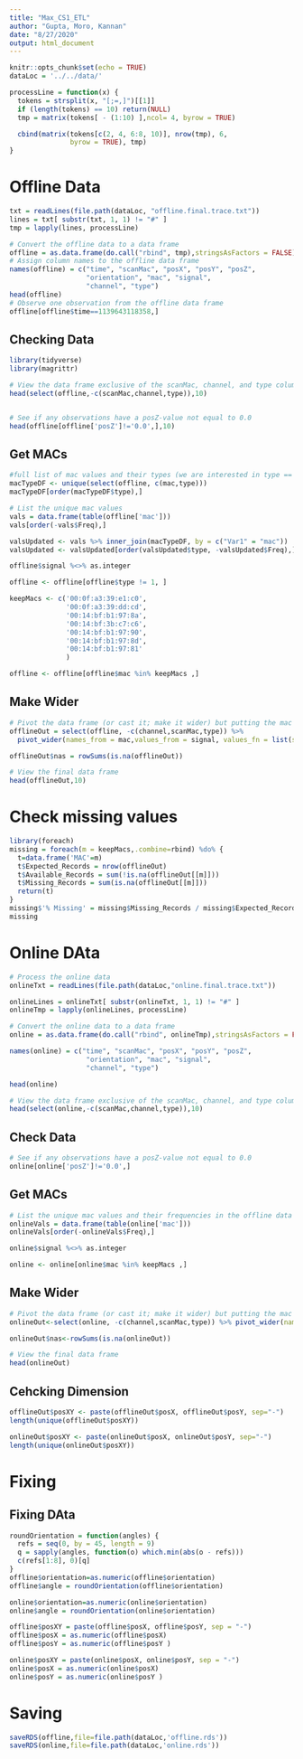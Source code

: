 ```yaml
---
title: "Max_CS1_ETL"
author: "Gupta, Moro, Kannan"
date: "8/27/2020"
output: html_document
---
```


```r
knitr::opts_chunk$set(echo = TRUE)
dataLoc = '../../data/'

processLine = function(x) {
  tokens = strsplit(x, "[;=,]")[[1]]
  if (length(tokens) == 10) return(NULL)
  tmp = matrix(tokens[ - (1:10) ],ncol= 4, byrow = TRUE)

  cbind(matrix(tokens[c(2, 4, 6:8, 10)], nrow(tmp), 6,
               byrow = TRUE), tmp)
}

```

#  Offline Data

```r
txt = readLines(file.path(dataLoc, "offline.final.trace.txt"))
lines = txt[ substr(txt, 1, 1) != "#" ]
tmp = lapply(lines, processLine)

# Convert the offline data to a data frame
offline = as.data.frame(do.call("rbind", tmp),stringsAsFactors = FALSE)
# Assign column names to the offline data frame
names(offline) = c("time", "scanMac", "posX", "posY", "posZ",
                   "orientation", "mac", "signal",
                   "channel", "type")
head(offline)
# Observe one observation from the offline data frame
offline[offline$time==1139643118358,]
```

## Checking Data

```r

library(tidyverse)
library(magrittr)

# View the data frame exclusive of the scanMac, channel, and type columns
head(select(offline,-c(scanMac,channel,type)),10)


# See if any observations have a posZ-value not equal to 0.0
head(offline[offline['posZ']!='0.0',],10)

```

## Get MACs

```r
#full list of mac values and their types (we are interested in type == 3)
macTypeDF <- unique(select(offline, c(mac,type)))
macTypeDF[order(macTypeDF$type),]

# List the unique mac values
vals = data.frame(table(offline['mac']))
vals[order(-vals$Freq),]

valsUpdated <- vals %>% inner_join(macTypeDF, by = c("Var1" = "mac"))
valsUpdated <- valsUpdated[order(valsUpdated$type, -valsUpdated$Freq),]

offline$signal %<>% as.integer

offline <- offline[offline$type != 1, ]

keepMacs <- c('00:0f:a3:39:e1:c0',
              '00:0f:a3:39:dd:cd',
              '00:14:bf:b1:97:8a',
              '00:14:bf:3b:c7:c6',
              '00:14:bf:b1:97:90',
              '00:14:bf:b1:97:8d',
              '00:14:bf:b1:97:81'
              )

offline <- offline[offline$mac %in% keepMacs ,]

```
## Make Wider
```r


# Pivot the data frame (or cast it; make it wider) but putting the mac values and their associated signals in the columns
offlineOut = select(offline, -c(channel,scanMac,type)) %>% 
  pivot_wider(names_from = mac,values_from = signal, values_fn = list(signal=mean))

offlineOut$nas = rowSums(is.na(offlineOut))

# View the final data frame
head(offlineOut,10)
```
# Check missing values
```r
library(foreach)
missing = foreach(m = keepMacs,.combine=rbind) %do% {
  t=data.frame('MAC'=m)
  t$Expected_Records = nrow(offlineOut)
  t$Available_Records = sum(!is.na(offlineOut[[m]]))
  t$Missing_Records = sum(is.na(offlineOut[[m]]))
  return(t)
}
missing$'% Missing' = missing$Missing_Records / missing$Expected_Records * 100
missing

```


# Online DAta

```r
# Process the online data
onlineTxt = readLines(file.path(dataLoc,"online.final.trace.txt"))

onlineLines = onlineTxt[ substr(onlineTxt, 1, 1) != "#" ]
onlineTmp = lapply(onlineLines, processLine)

# Convert the online data to a data frame
online = as.data.frame(do.call("rbind", onlineTmp),stringsAsFactors = FALSE)

names(online) = c("time", "scanMac", "posX", "posY", "posZ",
                   "orientation", "mac", "signal",
                   "channel", "type")

head(online)

# View the data frame exclusive of the scanMac, channel, and type columns
head(select(online,-c(scanMac,channel,type)),10)
```
## Check Data
```r

# See if any observations have a posZ-value not equal to 0.0
online[online['posZ']!='0.0',]
```

## Get MACs

```r


# List the unique mac values and their frequencies in the offline data frame
onlineVals = data.frame(table(online['mac']))
onlineVals[order(-onlineVals$Freq),]

online$signal %<>% as.integer

online <- online[online$mac %in% keepMacs ,]
```
## Make Wider
```r

# Pivot the data frame (or cast it; make it wider) but putting the mac values and their associated signals in the columns
onlineOut<-select(online, -c(channel,scanMac,type)) %>% pivot_wider(names_from = mac,values_from = signal, values_fn = list(signal=mean))

onlineOut$nas<-rowSums(is.na(onlineOut))

# View the final data frame
head(onlineOut)
```

## Cehcking Dimension
```r


offlineOut$posXY <- paste(offlineOut$posX, offlineOut$posY, sep="-")
length(unique(offlineOut$posXY))

onlineOut$posXY <- paste(onlineOut$posX, onlineOut$posY, sep="-")
length(unique(onlineOut$posXY))


```
# Fixing 

## Fixing DAta
```r
roundOrientation = function(angles) {
  refs = seq(0, by = 45, length = 9)
  q = sapply(angles, function(o) which.min(abs(o - refs)))
  c(refs[1:8], 0)[q]
}
offline$orientation=as.numeric(offline$orientation)
offline$angle = roundOrientation(offline$orientation)

online$orientation=as.numeric(online$orientation)
online$angle = roundOrientation(online$orientation)

offline$posXY = paste(offline$posX, offline$posY, sep = "-")
offline$posX = as.numeric(offline$posX)
offline$posY = as.numeric(offline$posY )

online$posXY = paste(online$posX, online$posY, sep = "-")
online$posX = as.numeric(online$posX)
online$posY = as.numeric(online$posY )
```


# Saving
```r

saveRDS(offline,file=file.path(dataLoc,'offline.rds'))
saveRDS(online,file=file.path(dataLoc,'online.rds'))
```


